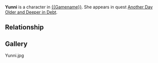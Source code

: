 {{stub}}
{{Character
|race = Human
|faction = Admiralty
|title = Clerk}}

'''Yunni''' is a character in [[{{Gamename}}]]. She appears in quest [[Another Day Older and Deeper in Debt]]. 

==Relationship==
{{Boon/Bane
|boonimage = authorization
|boon = Authorization
|boondesc = Once a day, you can ask a nearby member of the [[Admiralty]] to help you in battle or negotiation.
|baneimage = red tape
|bane = Red Tape
|banedesc = Members of the [[Admiralty]] will not help you in battle or negotiation.}}

==Gallery==
<gallery>
Yunni.jpg
</gallery>